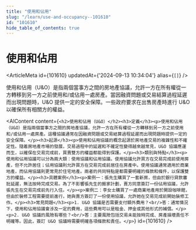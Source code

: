 ```yaml
---
title: "使用和佔用"
slug: "/learn/use-and-occupancy--101610"
id: "101610"
hide_table_of_contents: true
---
```



# 使用和佔用

<ArticleMeta id={101610} updatedAt={'2024-09-13 10:34:04'} alias={`[]`} />
<div className='border-solid border-b border-t-0 my-4 border-[var(--ifm-color-gray-300)]' />

使用和佔用（U&O）是指兩個當事方之間的房地產協議，允許一方在所有權從一方轉移到另一方之前使用和/或佔用一處房產。當因融資問題或交易結算過程延遲而出現問題時，U&O 提供一定的安全保障。一些政府要求在出售房產時進行 U&O 以確保所有相關方的權益。

<AIContent content={`<h2>使用和佔用（U&O）</h2><h3>定義</h3><p>使用和佔用（U&O）是指兩個當事方之間的房地產協議，允許一方在所有權從一方轉移到另一方之前使用和/或佔用一處房產。這種協議通常在因融資問題或交易結算過程延遲而出現問題時提供一定的安全保障。</p><h3>起源</h3><p>使用和佔用協議的概念起源於房地產交易的複雜性和不確定性。隨着房地產市場的發展，交易過程中的延遲和不確定性變得越來越常見，U&O 協議應運而生，以確保在交易完成前，買賣雙方的權益都能得到保護。</p><h3>類別與特點</h3><p>使用和佔用協議可以分為兩大類：使用協議和佔用協議。使用協議允許買方在交易完成前使用房產，但不允許居住；佔用協議則允許買方在交易完成前居住在房產中。使用協議通常適用於商業地產，而佔用協議則更常見於住宅地產。兩者的共同特點是都需要明確的條款和條件，以保護雙方的權益。</p><h3>具體案例</h3><p>案例一：張先生購買了一套新房，但由於銀行貸款審批延遲，無法按時完成交易。為了不影響張先生的搬家計劃，賣方同意簽訂一份佔用協議，允許張先生在交易完成前先行入住。</p><p>案例二：李女士購買了一處商業地產用於開設咖啡館，但由於裝修工程需要提前進行，她與賣方簽訂了一份使用協議，允許她在交易完成前開始裝修工作。</p><h3>常見問題</h3><p>1. U&O 協議是否需要支付額外費用？<br/>答：通常情況下，使用和佔用協議會涉及一定的費用，這些費用可以是租金、押金或其他形式的補償。</p><p>2. U&O 協議的風險有哪些？<br/>答：主要風險包括交易未能按時完成、房產損壞責任不明確等。因此，簽訂 U&O 協議時需要明確各項條款和責任。</p>`} id={101610} />
